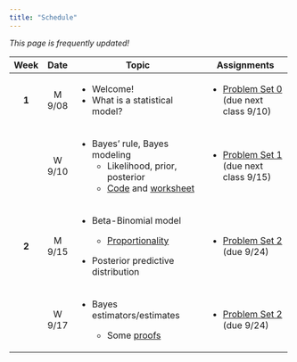 ```yaml
---
title: "Schedule"
---
```


*This page is frequently updated!*

+---------+---------------+-------------------------------------------------------------------------------------------------+-----------------------------------------------------------------+
| Week    | Date          | Topic                                                                                           | Assignments                                                     |
+:=======:+:=============:+=================================================================================================+=================================================================+
| **1**   | M 9/08        | -   Welcome!                                                                                    | -   [Problem Set 0](homework/review.pdf) (due next class 9/10)  |
|         |               | -   What is a statistical model?                                                                |                                                                 |
+---------+---------------+-------------------------------------------------------------------------------------------------+-----------------------------------------------------------------+
|         | W 9/10        | -   Bayes' rule, Bayes modeling                                                                 | -   [Problem Set 1](homework/412_hw1.pdf) (due next class 9/15) |
|         |               |     -   Likelihood, prior, posterior                                                            |                                                                 |
|         |               |     -   [Code](code/binom_discrete_prior.qmd) and [worksheet](handouts/binom_prob_discrete.pdf) |                                                                 |
+---------+---------------+-------------------------------------------------------------------------------------------------+-----------------------------------------------------------------+
| **2**   | M 9/15        | -   Beta-Binomial model                                                                         | -   [Problem Set 2](homework/412_hw2.pdf) (due 9/24)            |
|         |               |                                                                                                 |                                                                 |
|         |               |     -   [Proportionality](code/proportionality.qmd)                                             |                                                                 |
|         |               |                                                                                                 |                                                                 |
|         |               | -   Posterior predictive distribution                                                           |                                                                 |
+---------+---------------+-------------------------------------------------------------------------------------------------+-----------------------------------------------------------------+
|         | W 9/17        | -   Bayes estimators/estimates                                                                  | -   [Problem Set 2](homework/412_hw2.pdf) (due 9/24)            |
|         |               |                                                                                                 |                                                                 |
|         |               |     -   Some [proofs](handouts/bayes_est.qmd)                                                   |                                                                 |
+---------+---------------+-------------------------------------------------------------------------------------------------+-----------------------------------------------------------------+
